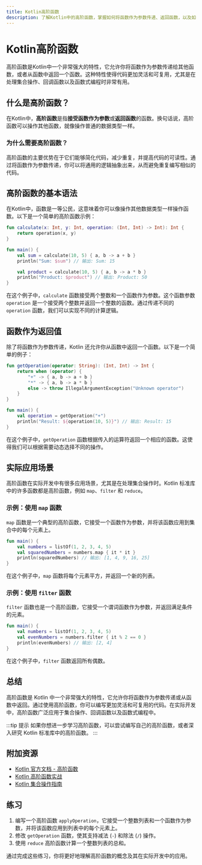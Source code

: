 ```yaml
---
title: Kotlin高阶函数
description: 了解Kotlin中的高阶函数，掌握如何将函数作为参数传递、返回函数，以及如何在实际开发中应用这些特性。
---
```


# Kotlin高阶函数

高阶函数是Kotlin中一个非常强大的特性，它允许你将函数作为参数传递给其他函数，或者从函数中返回一个函数。这种特性使得代码更加灵活和可复用，尤其是在处理集合操作、回调函数以及函数式编程时非常有用。

## 什么是高阶函数？

在Kotlin中，**高阶函数**是指**接受函数作为参数**或**返回函数**的函数。换句话说，高阶函数可以操作其他函数，就像操作普通的数据类型一样。

### 为什么需要高阶函数？

高阶函数的主要优势在于它们能够简化代码，减少重复，并提高代码的可读性。通过将函数作为参数传递，你可以将通用的逻辑抽象出来，从而避免重复编写相似的代码。

## 高阶函数的基本语法

在Kotlin中，函数是一等公民，这意味着你可以像操作其他数据类型一样操作函数。以下是一个简单的高阶函数示例：

```kotlin
fun calculate(x: Int, y: Int, operation: (Int, Int) -> Int): Int {
    return operation(x, y)
}

fun main() {
    val sum = calculate(10, 5) { a, b -> a + b }
    println("Sum: $sum") // 输出: Sum: 15

    val product = calculate(10, 5) { a, b -> a * b }
    println("Product: $product") // 输出: Product: 50
}
```

在这个例子中，`calculate` 函数接受两个整数和一个函数作为参数。这个函数参数 `operation` 是一个接受两个整数并返回一个整数的函数。通过传递不同的 `operation` 函数，我们可以实现不同的计算逻辑。

## 函数作为返回值

除了将函数作为参数传递，Kotlin 还允许你从函数中返回一个函数。以下是一个简单的例子：

```kotlin
fun getOperation(operator: String): (Int, Int) -> Int {
    return when (operator) {
        "+" -> { a, b -> a + b }
        "*" -> { a, b -> a * b }
        else -> throw IllegalArgumentException("Unknown operator")
    }
}

fun main() {
    val operation = getOperation("+")
    println("Result: ${operation(10, 5)}") // 输出: Result: 15
}
```

在这个例子中，`getOperation` 函数根据传入的运算符返回一个相应的函数。这使得我们可以根据需要动态选择不同的操作。

## 实际应用场景

高阶函数在实际开发中有很多应用场景，尤其是在处理集合操作时。Kotlin 标准库中的许多函数都是高阶函数，例如 `map`、`filter` 和 `reduce`。

### 示例：使用 `map` 函数

`map` 函数是一个典型的高阶函数，它接受一个函数作为参数，并将该函数应用到集合中的每个元素上。

```kotlin
fun main() {
    val numbers = listOf(1, 2, 3, 4, 5)
    val squaredNumbers = numbers.map { it * it }
    println(squaredNumbers) // 输出: [1, 4, 9, 16, 25]
}
```

在这个例子中，`map` 函数将每个元素平方，并返回一个新的列表。

### 示例：使用 `filter` 函数

`filter` 函数也是一个高阶函数，它接受一个谓词函数作为参数，并返回满足条件的元素。

```kotlin
fun main() {
    val numbers = listOf(1, 2, 3, 4, 5)
    val evenNumbers = numbers.filter { it % 2 == 0 }
    println(evenNumbers) // 输出: [2, 4]
}
```

在这个例子中，`filter` 函数返回所有偶数。

## 总结

高阶函数是 Kotlin 中一个非常强大的特性，它允许你将函数作为参数传递或从函数中返回。通过使用高阶函数，你可以编写更加灵活和可复用的代码。在实际开发中，高阶函数广泛应用于集合操作、回调函数以及函数式编程中。

:::tip 提示
如果你想进一步学习高阶函数，可以尝试编写自己的高阶函数，或者深入研究 Kotlin 标准库中的高阶函数。
:::

## 附加资源

- [Kotlin 官方文档 - 高阶函数](https://kotlinlang.org/docs/lambdas.html)
- [Kotlin 高阶函数实战](https://www.baeldung.com/kotlin-higher-order-functions)
- [Kotlin 集合操作指南](https://kotlinlang.org/docs/collection-operations.html)

## 练习

1. 编写一个高阶函数 `applyOperation`，它接受一个整数列表和一个函数作为参数，并将该函数应用到列表中的每个元素上。
2. 修改 `getOperation` 函数，使其支持减法 (`-`) 和除法 (`/`) 操作。
3. 使用 `reduce` 高阶函数计算一个整数列表的总和。

通过完成这些练习，你将更好地理解高阶函数的概念及其在实际开发中的应用。